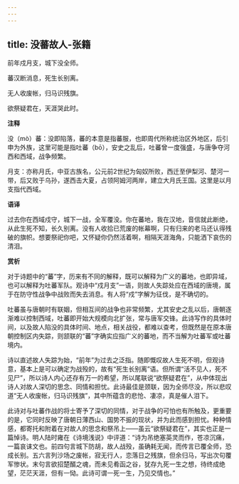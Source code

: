 ```yaml
---
---
---
```

title: 没蕃故人-张籍
---

前年戍月支，城下没全师。

蕃汉断消息，死生长别离。

无人收废帐，归马识残旗。

欲祭疑君在，天涯哭此时。

**注释**

没（mò）蕃：没即陷落，蕃的本意是指蕃服，也即周代所称统治区外地区，后引申为外族，这里可能是指吐蕃（bō），安史之乱后，吐蕃曾一度强盛，与唐争夺河西和西域，战争频繁。

月支：亦称月氏，中亚古族名，公元前2世纪为匈奴所败，西迁至伊梨河、楚河一带，后又败于乌孙，遂西击大夏，占领阿姆河两岸，建立大月氏王国。这里是以月支指代西域。

**语译**

过去你在西域戍守，城下一战，全军覆没。你在蕃地，我在汉地，音信就此断绝，从此生死不知，长久别离。没有人收拾已荒废的帐幕啊，只有归来的老马还认得残破的旗帜。想要祭祀你吧，又怀疑你仍然活着啊，相隔天涯海角，只能洒下哀伤的清泪。

**赏析**

对于诗题中的“蕃”字，历来有不同的解释，既可以解释为广义的蕃地，也即异域，也可以解释为吐蕃军队。观诗中“戍月支”一语，则故人失踪处应在西域的唐境，属于在防守性战争中战败而失去消息。有人将“戍”字解为征伐，是不确切的。

吐蕃虽与唐朝时有联姻，但相互间的战争也非常频繁，尤其安史之乱以后，唐朝逐渐难以控制西域，吐蕃即开始大规模向北扩张，常与唐军交锋。此诗写作的具体时间，以及故人陷没的具体时间、地点，相关战役，都难以查考，但既然是在原本唐朝控制区内失踪，则颔联的“蕃”字确实应指广义的蕃地，而不当解为吐蕃军或吐蕃境内。

诗以直述故人失踪为始，“前年”为过去之泛指。随即慨叹故人生死不明，但观诗意，基本上是可以确定为战殁的，故有“死生长别离”语。但所谓“活不见人，死不见尸”，所以诗人内心还存有万一的希望，所以尾联说“欲祭疑君在”，从中体现出诗人对故人深切的思念、同情和担忧。此诗最佳是颈联，因为全师尽没，所以悲叹道“无人收废帐，归马识残旗”，其中所蕴含的悲怆、凄凉，真是催人泪下。

此诗对与吐蕃作战的将士寄予了深切的同情，对于战争的可怕也有所触及，更重要的是，它同时反映了唐朝日薄西山、国势不振的现状，并为此而感到担忧。种种情感，都寄托和附着在对故人的思念和祭吊上——虽云“欲祭疑君在”，其实也正是一篇悼诗。明人陆时雍在《诗境浅说》中评道：“诗为吊绝塞英灵而作，苍凉沉痛，一篇哀诔文也。前四句言城下防胡，故人战殁，虽确耗无闻，而传言已覆全师，恐成长别。五六言列沙场之废帐，寂无行人，恋落日之残旗，但余归马，写出次句覆军惨状。末句言欲招楚醑之魂，而未见肴函之谷，犹存九死一生之想，待终成绝望，茫茫天涯，但有一恸。此诗可谓一死一生，乃见交情也。”